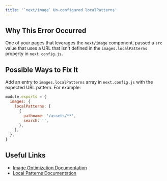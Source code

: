 ```yaml
---
title: '`next/image` Un-configured localPatterns'
---
```


## Why This Error Occurred

One of your pages that leverages the `next/image` component, passed a `src` value that uses a URL that isn't defined in the `images.localPatterns` property in `next.config.js`.

## Possible Ways to Fix It

Add an entry to `images.localPatterns` array in `next.config.js` with the expected URL pattern. For example:

```js filename="next.config.js"
module.exports = {
  images: {
    localPatterns: [
      {
        pathname: '/assets/**',
        search: '',
      },
    ],
  },
}
```

## Useful Links

- [Image Optimization Documentation](/docs/pages/building-your-application/optimizing/images)
- [Local Patterns Documentation](/docs/pages/api-reference/components/image#localpatterns)
